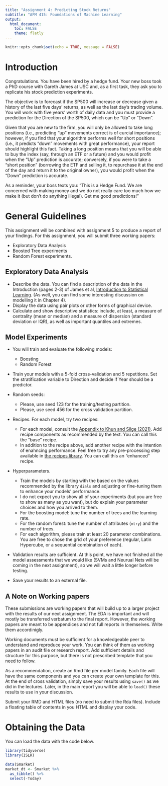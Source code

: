 ```yaml
---
title: "Assignment 4: Predicting Stock Returns"
subtitle: "AFM 415: Foundations of Machine Learning"
output: 
  html_document:
    toc: FALSE
    theme: flatly
---
```


```r
knitr::opts_chunk$set(echo = TRUE, message = FALSE)
```




# Introduction

Congratulations. You have been hired by a hedge fund. Your new boss took a PhD course with Gareth James at USC and, as a first task, they ask you to replicate his stock prediction experiments. 

The objective is to forecast if the SP500 will increase or decrease given a history of the last five days' returns, as well as the last day's trading volume. You will work with five years' worth of daily data and you must provide a prediction for the Direction of the SP500, which can be "Up" or "Down". 

Given that you are new to the firm, you will only be allowed to take long positions (i.e., predicting "up" movements correct is of curcial importance); however, if you find that your algorithm performs well for short positions (i.e., it predicts "down" movements with great performance), your report should highlight this fact. Taking a long position means that you will be able to buy the index (say, through an ETF or a future) and you would profit when the "Up" prediction is accurate; conversely, if you were to take a "short position" (borrowing the ETF and selling it, to repurchase it at the end of the day and return it to the original owner), you would profit when the "Down" prediction is accurate.

As a reminder, your boss texts you: "This is a Hedge Fund. We are concerned with making money and we do not really care too much how we make it (but don't do anything illegal). Get me good predictions!"

# General Guidelines

This assignment will be combined with assignment 5 to produce a report of your findings. For this assignment, you will submit three working papers: 


+ Exploratory Data Analysis
+ Boosted Tree experiments
+ Random Forest experiments.



## Exploratory Data Analysis

+ Describe the data. You can find a description of the data in the Introduction (pages 2-3) of James et al, [Introduction to Statistical Learning](https://www.statlearning.com/). (As well, you can find some interesting discussion on modelling it in Chapter 4).
+ Display the data using pair plots or other forms of graphical device. 
+ Calculate and show descriptive statistics: include, at least, a measure of centrality (mean or median) and a measure of dispersion (standard deviation or IQR), as well as important quantiles and extremes.

## Model Experiments

+ You will train and evaluate the following models:

  - Boosting 
  - Random Forest

+ Train your models with a 5-fold cross-validation and 5 repetitions. Set the stratification variable to Direction and decide if Year should be a predictor.
+ Random seeds:

  - Please, use seed 123 for the training/testing partition.
  - Please, use seed 456 for the cross validation partition.

+ Recipes. For each model, try two recipes: 
  
  - For each model, consult the [Appendix to Khun and Silge (2021)](https://www.tmwr.org/pre-proc-table.html). Add recipe components as recommended by the text. You can call this the "base" recipe.
  - In addition to the recipe above, add another recipe with the intention of enahncing performance. Feel free to try any pre-processing step available in [the recipes library](https://recipes.tidymodels.org/reference/index.html). You can call this an "enhanced" recipe.
 
+ Hyperparameters.

  - Train the models by starting with the based on the values recommended by the library `dials` and adjusting or fine-tuning them to enhance your models' performance. 
  - I do not expect you to show all of your experiments (but you are free to show as many as you want), but do explain your parameter choices and how you arrived to them.
  - For the boosting model: tune the number of trees and the learning rate.
  - For the random forest: tune the number of attributes (`mtry`) and the number of trees.
  - For each algorithm, please train at least 20 parameter combinations. You are free to chose the grid of your preference (regular, Latin Hypercube, or a sequential combination of each).

+ Validation results are sufficient. At this point, we have not finished all the model assessments that we would like (SVMs and Neurual Nets will be coming in the next assignment), so we will wait a little longer before testing.

+ Save your results to an external file.

## A Note on Working papers

These submissions are working papers that will build up to a larger project with the results of our next assignment. The EDA is important and will mostly be transferred verbatum to the final report. However, the working papers are meant to be appendices and not full reports in themselves. Write them accordinigly.

Working documents must be sufficient for a knowledgeable peer to understand and reproduce your work. You can think of them as working papers in an audit file or research report. Add sufficient details and structure for this purpose, but there is not prescribed template that you need to follow.

As a recommendation, create an Rmd file per model family. Each file will have the same components and you can create your own template for this. At the end of cross validation, simply save your results using `save()` as we did in the lectures. Later, in the main report you will be able to `load()` these results to use in your discussion.

Submit your RMD and HTML files (no need to submit the Rda files). Include a floating table of contents in you HTML and display your code. 


# Obtaining the Data

You can load the data with the code below.

```r
library(tidyverse)
library(ISLR)

data(Smarket)
market_dt <- Smarket %>%
  as_tibble() %>%
  select(-Today)
```


